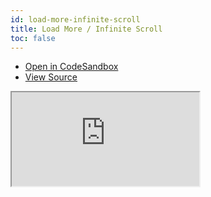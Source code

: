 ```yaml
---
id: load-more-infinite-scroll
title: Load More / Infinite Scroll
toc: false
---
```


- [Open in CodeSandbox](https://codesandbox.io/s/github/TanStack/svelte-query/tree/main/examples/load-more-infinite-scroll)
- [View Source](https://github.com/TanStack/svelte-query/tree/main/examples/load-more-infinite-scroll)

<iframe
  src="https://codesandbox.io/embed/github/TanStack/svelte-query/tree/main/examples/load-more-infinite-scroll?autoresize=1&fontsize=14&theme=dark"
  title="TanStack/svelte-query: load-more-infinite-scroll"
  sandbox="allow-forms allow-modals allow-popups allow-presentation allow-same-origin allow-scripts"
  style={{
    width: '100%',
    height: '80vh',
    border: '0',
    borderRadius: 8,
    overflow: 'hidden',
    position: 'static',
    zIndex: 0,
  }}
></iframe>

